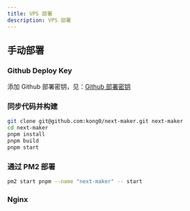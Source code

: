 ```yaml
---
title: VPS 部署
description: VPS 部署
---
```


## 手动部署

### Github Deploy Key

添加 Github 部署密钥，见：[Github 部署密钥](./dev-github.mdx#添加-ssh-密钥到-github-项目仓库)

### 同步代码并构建

```bash
git clone git@github.com:kong0/next-maker.git next-maker
cd next-maker
pnpm install
pnpm build
pnpm start
```

### 通过 PM2 部署

```bash
pm2 start pnpm --name "next-maker" -- start
```

### Nginx




